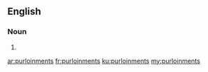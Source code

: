 ==English==

===Noun===
{{head|en|plural}}

# {{plural of|purloinment|lang=en|nocat=1}}

[[ar:purloinments]]
[[fr:purloinments]]
[[ku:purloinments]]
[[my:purloinments]]